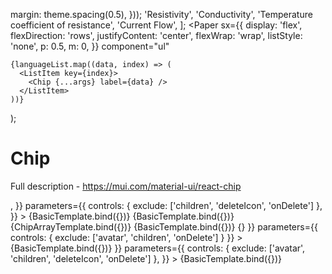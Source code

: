 
<Meta title="Material-UI/Data Display/Chip" component={Chip} />

  margin: theme.spacing(0.5),
}));
  'Resistivity',
  'Conductivity',
  'Temperature coefficient of resistance',
  'Current Flow',
];
  <Paper
    sx={{
      display: 'flex',
      flexDirection: 'rows',
      justifyContent: 'center',
      flexWrap: 'wrap',
      listStyle: 'none',
      p: 0.5,
      m: 0,
    }}
    component="ul"
  >
    {languageList.map((data, index) => (
      <ListItem key={index}>
        <Chip {...args} label={data} />
      </ListItem>
    ))}
  </Paper>
);

# Chip

Full description - https://mui.com/material-ui/react-chip

<Canvas>
  <Story
    name="Avatar Chip"
    args={{
      label: 'Avatar Chip',
      avatar: <Avatar alt="Bernard Greenview" src={userImage} />,
    }}
    parameters={{
      controls: { exclude: ['children', 'deleteIcon', 'onDelete'] },
    }}
  >
    {BasicTemplate.bind({})}
  </Story>
  <Story
    name="Basic"
    args={{ label: 'Basic Chip' }}
    parameters={{
      controls: {
        exclude: ['avatar', 'children', 'clickable', 'deleteIcon', 'onDelete'],
      },
    }}
  >
    {BasicTemplate.bind({})}
  </Story>
  <Story name="Chip Array" args={{ label: 'Chip Array' }}>
    {ChipArrayTemplate.bind({})}
  </Story>
  <Story
    name="Clickable"
    args={{ label: 'Clickable Chip', clickable: true }}
    parameters={{
      controls: { exclude: ['avatar', 'children', 'deleteIcon', 'onDelete'] },
    }}
  >
    {BasicTemplate.bind({})}
  </Story>
  <Story
    name="Deletable"
    args={{ label: 'Deletable Chip', onDelete: () => {} }}
    parameters={{ controls: { exclude: ['avatar', 'children', 'onDelete'] } }}
  >
    {BasicTemplate.bind({})}
  </Story>
  <Story
    name="Icon"
    args={{ label: 'Icon Chip', icon: <SendIcon /> }}
    parameters={{
      controls: { exclude: ['avatar', 'children', 'deleteIcon', 'onDelete'] },
    }}
  >
    {BasicTemplate.bind({})}
  </Story>
</Canvas>
